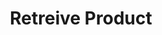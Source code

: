 ---
title: 'Retreive Product'
description: 'Retreive Product'
openapi: "/openapi/openapi.yaml GET /products/{companyId}/{id}"
---